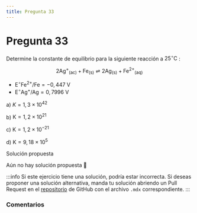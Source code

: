 ```yaml
---
title: Pregunta 33
---
```



# Pregunta 33

Determine la constante de equilibrio para la siguiente reacción a $25^{\circ} \mathrm{C}$ :

$$
2 \mathrm{Ag}^{+}{ }_{(\mathrm{ac})}+\mathrm{Fe}_{(\mathrm{s})} \rightleftharpoons 2 \mathrm{Ag}_{(\mathrm{s})}+\mathrm{Fe}^{2+}{ }_{(\mathrm{aq})}
$$

- $\mathrm{E}^{\circ} \mathrm{Fe}^{2+} / \mathrm{Fe}=-0,447 \mathrm{~V}$
- $\mathrm{E}^{\circ} \mathrm{Ag}^{+} / \mathrm{Ag}=0,7996 \mathrm{~V}$

a) $K=1,3 \times 10^{42}$

b) $\mathrm{K}=1,2 \times 10^{21}$

c) $\mathrm{K}=1,2 \times 10^{-21}$

d) $\mathrm{K}=9,18 \times 10^5$

<MDXDetails>
<summary>Solución propuesta</summary>

Aún no hay solución propuesta 🥲

:::info
Si este ejercicio tiene una solución, podría estar incorrecta. Si deseas proponer una solución alternativa, manda tu solución abriendo
un Pull Request en el [repositorio](https://github.com/crow-rojas/apuntes-fundamentals/pulls) de GitHub con el archivo
`.mdx` correspondiente.
:::

</MDXDetails>

### Comentarios

<Disqus
  url="https://crow-rojas.github.io/apuntes-fundamentals/docs/science/chemistry/exercises/2024-2/p33"
  identifier="docs/science/chemistry/exercises/2024-2/p33"
  title="2024-2 Quimica - Pregunta 33"
/>
